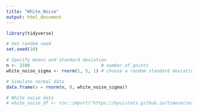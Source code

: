 ```yaml
---
title: "White_Noise"
output: html_document
---
```


```r
library(tidyverse)

# Set random seed
set.seed(10)

# Specify means and standard deviation
n <- 2500                           # number of points
white_noise_sigma <- rnorm(1, 5, 1) # choose a random standard deviation

# Simulate normal data
data.frame(x = rnorm(n, 0, white_noise_sigma)) 

# White noise data
# white_noise_df <- rio::import("https://byuistats.github.io/timeseries/data/white_noise.parquet")


```

